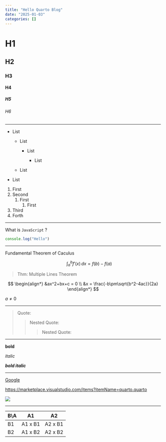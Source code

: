 ```yaml
---
title: "Hello Quarto Blog"
date: "2025-01-03"
categories: []
---
```


# H1

## H2

### H3

#### H4

##### H5

###### H6

------------------------------------------------------------------------

-   List

    -   List

        -   List

            -   List

    -   List

-   List

1.  First
2.  Second
    1.  First
        1.  First
3.  Third
4.  Forth

------------------------------------------------------------------------

What is `JavaScript` ?

``` js
console.log("Hello")
```

------------------------------------------------------------------------

Fundamental Theorem of Caculus

:   $$
    \int_a^b f'(x) \, dx = f(b) - f(a)
    $$

> Thm: Multiple Lines Theorem

$$
\begin{align*}
&ax^2+bx+c = 0 \\ 
&x = \frac{-b\pm\sqrt{b^2-4ac}}{2a}
\end{align*}
$$

::: callout-note
$a \neq 0$
:::

------------------------------------------------------------------------

> Quote:
>
> > Nested Quote:
> >
> > > Nested Quote:

------------------------------------------------------------------------

**bold**

*italic*

***bold italic***

------------------------------------------------------------------------

[Google](google.com)

<https://marketplace.visualstudio.com/items?itemName=quarto.quarto>

![](images/paste-1.png)

------------------------------------------------------------------------

| B\\A | A1      | A2      |
|------|---------|---------|
| B1   | A1 x B1 | A2 x B1 |
| B2   | A1 x B2 | A2 x B2 |